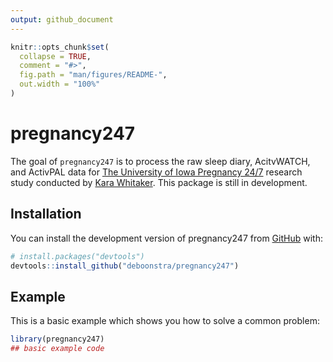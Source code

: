```yaml
---
output: github_document
---
```


<!-- README.md is generated from README.Rmd. Please edit that file -->

```r
knitr::opts_chunk$set(
  collapse = TRUE,
  comment = "#>",
  fig.path = "man/figures/README-",
  out.width = "100%"
)
```

# pregnancy247

<!-- badges: start -->
<!-- badges: end -->

The goal of `pregnancy247` is to process the raw sleep diary, AcitvWATCH, and ActivPAL data for [The University of Iowa Pregnancy 24/7](https://clinicaltrials.uihealthcare.org/studies/pregnancy-247) research study conducted by [Kara Whitaker](https://clas.uiowa.edu/hhp/people/kara-m-whitaker). This package is still in development.

## Installation

You can install the development version of pregnancy247 from [GitHub](https://github.com/) with:

``` r
# install.packages("devtools")
devtools::install_github("deboonstra/pregnancy247")
```

## Example

This is a basic example which shows you how to solve a common problem:

```r
library(pregnancy247)
## basic example code
```